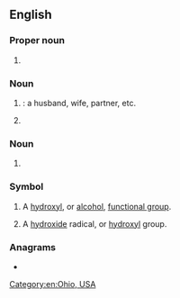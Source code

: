 {{also|oh|он|өн|애|óh|öh}}
==English==

===Proper noun===
{{en-proper noun}}

# {{lb|en|US}} {{abbreviation of|Ohio|lang=en}}

===Noun===
{{en-noun}}

# {{lb|en|Internet slang}} {{initialism of|other half|lang=en|dot=}}: a husband, wife, partner, etc.
# {{lb|en|US|army|aviation}} {{initialism of|[[observation]] [[helicopter]]|lang=en}}

===Noun===
{{en-plural noun}}

# {{initialism of|office hours|lang=en}}

===Symbol===
{{head|en|symbol}}

# {{lb|en|organic chemistry}} A [[hydroxyl]], or [[alcohol]], [[functional group]].
# {{lb|en|inorganic chemistry}} A [[hydroxide]] radical, or [[hydroxyl]] group.

{{topics|en|States of the United States}}

===Anagrams===
* {{anagrams|en|'ho|HO|Ho|H₂O|h/o|ho}}

[[Category:en:Ohio, USA]]